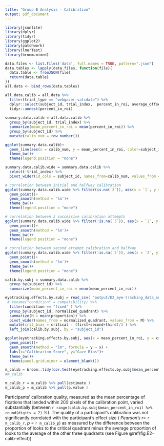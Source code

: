 ```yaml
---
title: "Group B Analysis - Calibration"
output: pdf_document
---
```


```r
library(jsonlite)
library(dplyr)
library(tidyr)
library(ggplot2)
library(patchwork)
library(lmerTest)
library(broom.mixed)
```



<!--Read JSON files and bind together into a tibble.-->

```r
data.files <- list.files('data', full.names = TRUE, pattern=".json")
data.tables <- lapply(data.files, function(file){
  data.table <- fromJSON(file)
  return(data.table)
})
all.data <- bind_rows(data.tables)
```

```r

all.data.calib = all.data %>% 
  filter(trial_type == "webgazer-validate") %>% 
  dplyr::select(subject_id, trial_index,  percent_in_roi, average_offset) %>% 
  tidyr::unnest(percent_in_roi)
  
summary.data.calib = all.data.calib %>% 
  group_by(subject_id, trial_index) %>% 
  summarize(mean_percent_in_roi = mean(percent_in_roi)) %>% 
  group_by(subject_id) %>% 
  mutate(calib_num = row_number())
```

```r
ggplot(summary.data.calib)+
  geom_line(aes(x = calib_num, y = mean_percent_in_roi, color=subject_id))+
  theme_bw()+
  theme(legend.position = "none") 
```
```r
summary.data.calib.wide = summary.data.calib %>% 
  select(-trial_index) %>% 
  pivot_wider(id_cols = subject_id, names_from=calib_num, values_from = mean_percent_in_roi )

# correlation between initial and halfway calibration
ggplot(summary.data.calib.wide %>% filter(is.na(`3`)), aes(x = `1`, y = `2`))+
  geom_point()+
  geom_smooth(method = 'lm')+
  theme_bw()+
  theme(legend.position = "none") 

# correlation between 2 successive calibration attempts
ggplot(summary.data.calib.wide %>% filter(!is.na(`3`)), aes(x = `1`, y = `2`))+
  geom_point()+
  geom_smooth(method = 'lm')+
  theme_bw()+
  theme(legend.position = "none") 

# correlation between second attempt calibration and halfway
ggplot(summary.data.calib.wide %>% filter(!is.na(`3`)), aes(x = `2`, y = `3`))+
  geom_point()+
  geom_smooth(method = 'lm')+
  theme_bw()+
  theme(legend.position = "none") 
```

```r

calib.by.subj = summary.data.calib %>% 
  group_by(subject_id) %>% 
  summarize(mean_percent_in_roi = mean(mean_percent_in_roi))

eyetracking.effects.by.subj = read_csv( "output/E2_eye-tracking_data_subj.csv") %>% 
 # rename("condition" = compatibility) %>% 
  filter(condition == "fixed" ) %>% 
  group_by(subject_id, normalized_quadrant) %>% 
  summarize(M = mean(proportion)) %>% 
  pivot_wider(names_from = normalized_quadrant, values_from = M) %>% 
  mutate(crit_bias = critical - (first+second+third)/3 ) %>% 
  left_join(calib.by.subj, by = "subject_id")


```

```r
ggplot(eyetracking.effects.by.subj, aes(x = mean_percent_in_roi, y = crit_bias))+
  geom_point()+
  geom_smooth(method = "lm", formula = y ~ x) +
  labs(x="Calibration Score", y="Gaze Bias")+
  theme_bw()+
  theme(panel.grid.minor = element_blank())
```

```r

m_calib = broom::tidy(cor.test(eyetracking.effects.by.subj$mean_percent_in_roi, eyetracking.effects.by.subj$crit_bias))
#m_calib 
```

```r
m_calib_r = m_calib %>% pull(estimate ) 
m_calib_p = m_calib %>% pull(p.value ) 

```

Participants' calibration quality, measured as the mean percentage of fixations that landed within 200 pixels of the calibration point, varied substantially (between `r range(calib.by.subj$mean_percent_in_roi) %>% round(digits = 2)` %). 
The quality of a participant's calibration was not significantly correlated with the participant's effect size ( _Pearson's r_= `r m_calib_r`, _p_ = `r m_calib_p`) as measured by the difference between the proportion of looks to the critical quadrant minus the average proportion of looks to the average of the other three quadrants (see Figure\ \@ref(fig:E2-calib-effect))
